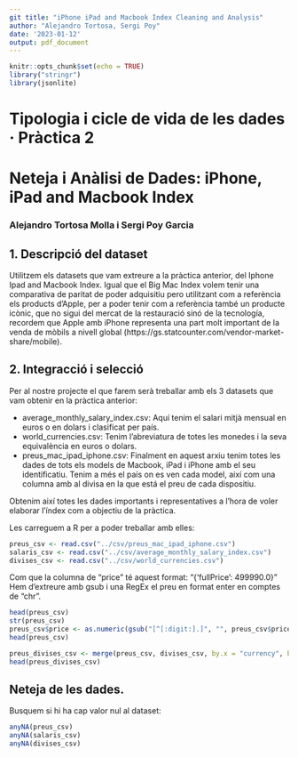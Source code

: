```yaml
---
git title: "iPhone iPad and Macbook Index Cleaning and Analysis"
author: "Alejandro Tortosa, Sergi Poy"
date: '2023-01-12'
output: pdf_document
---
```


```r
knitr::opts_chunk$set(echo = TRUE)
library("stringr")
library(jsonlite)
```

# Tipologia i cicle de vida de les dades · Pràctica 2
# Neteja i Anàlisi de Dades: iPhone, iPad and Macbook Index
### Alejandro Tortosa Molla i Sergi Poy Garcia

## 1. Descripció del dataset
Utilitzem els datasets que vam extreure a la pràctica anterior, del Iphone Ipad and Macbook Index. 
Igual que el Big Mac Index volem tenir una comparativa de paritat de poder adquisitiu pero utilitzant com a referència els products d’Apple, per a poder tenir com a referència també un producte icònic, que no sigui del mercat de la restauració sinó de la tecnología, recordem que Apple amb iPhone representa una part molt important de la venda de mòbils a nivell global (https://gs.statcounter.com/vendor-market-share/mobile).

## 2. Integracció i selecció

Per al nostre projecte el que farem serà treballar amb els 3 datasets que vam obtenir en la pràctica anterior:


- average_monthly_salary_index.csv: Aquí tenim el salari mitjà mensual en euros o en dolars i clasificat per país.
- world_currencies.csv: Tenim l’abreviatura de totes les monedes i la seva equivalència en euros o dolars.
- preus_mac_ipad_iphone.csv: Finalment en aquest arxiu tenim totes les dades de tots els models de Macbook, iPad i iPhone amb el seu identificatiu. Tenim a més el país on es ven cada model, així com una columna amb al divisa en la que está el preu de cada dispositiu.

Obtenim així totes les dades importants i representatives a l’hora de voler elaborar l’índex com a objectiu de la pràctica.

Les carreguem a R per a poder treballar amb elles:
```r
preus_csv <- read.csv("../csv/preus_mac_ipad_iphone.csv")
salaris_csv <- read.csv("../csv/average_monthly_salary_index.csv")
divises_csv <- read.csv("../csv/world_currencies.csv")  
```


Com que la columna de "price" té aquest format: "{'fullPrice': 499990.0}"
Hem d'extreure amb gsub i una RegEx el preu en format enter en comptes de "chr".
```r
head(preus_csv)
str(preus_csv)
preus_csv$price <- as.numeric(gsub("[^[:digit:].]", "", preus_csv$price))
head(preus_csv)
```
```r
preus_divises_csv <- merge(preus_csv, divises_csv, by.x = "currency", by.y = "Currency")
head(preus_divises_csv)


```


## Neteja de les dades.
Busquem si hi ha cap valor nul al dataset:
```r
anyNA(preus_csv)
anyNA(salaris_csv)
anyNA(divises_csv)
```

